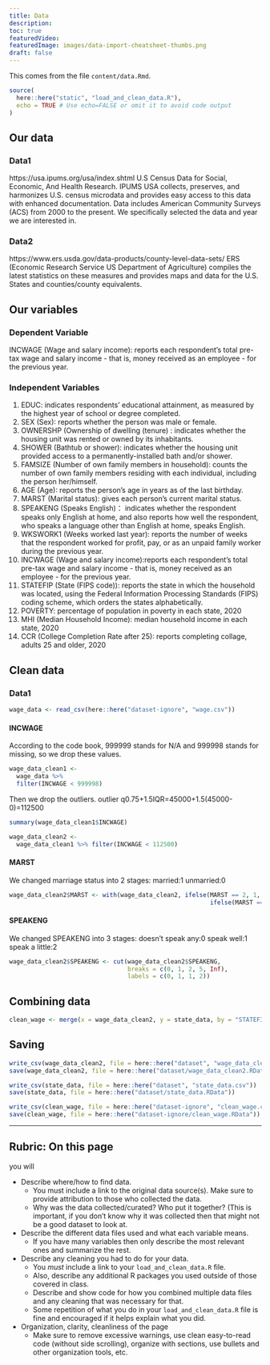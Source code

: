 ```yaml
---
title: Data
description:
toc: true
featuredVideo:
featuredImage: images/data-import-cheatsheet-thumbs.png
draft: false
---
```


This comes from the file `content/data.Rmd`.

```r
source(
  here::here("static", "load_and_clean_data.R"),
  echo = TRUE # Use echo=FALSE or omit it to avoid code output  
)
```

## Our data

### Data1
https://usa.ipums.org/usa/index.shtml 
U.S Census Data for Social, Economic, And Health Research. IPUMS USA collects, preserves, and harmonizes U.S. census microdata and provides easy access to this data with enhanced documentation. Data includes American Community Surveys (ACS) from 2000 to the present. We specifically selected the data and year we are interested in. 

### Data2
https://www.ers.usda.gov/data-products/county-level-data-sets/ 
ERS (Economic Research Service US Department of Agriculture) compiles the latest statistics on these measures and provides maps and data for the U.S. States and counties/county equivalents.

## Our variables

### Dependent Variable
INCWAGE (Wage and salary income): reports each respondent's total pre-tax wage and salary income - that is, money received as an employee - for the previous year.	

### Independent Variables
1. EDUC: indicates respondents' educational attainment, as measured by the highest year of school or degree completed.
2. SEX (Sex): reports whether the person was male or female.	
3. OWNERSHP (Ownership of dwelling (tenure) : indicates whether the housing unit was rented or owned by its inhabitants.
4. SHOWER (Bathtub or shower): indicates whether the housing unit provided access to a permanently-installed bath and/or shower. 
5. FAMSIZE (Number of own family members in household): counts the number of own family members residing with each individual, including the person her/himself. 
6. AGE (Age): reports the person's age in years as of the last birthday.
7. MARST (Marital status): gives each person's current marital status.
8. SPEAKENG (Speaks English)： indicates whether the respondent speaks only English at home, and also reports how well the respondent, who speaks a language other than English at home, speaks English.	
9. WKSWORK1 (Weeks worked last year): reports the number of weeks that the respondent worked for profit, pay, or as an unpaid family worker during the previous year.
10. INCWAGE (Wage and salary income):reports each respondent's total pre-tax wage and salary income - that is, money received as an employee - for the previous year.	
11. STATEFIP (State (FIPS code)): reports the state in which the household was located, using the Federal Information Processing Standards (FIPS) coding scheme, which orders the states alphabetically.
12. POVERTY: percentage of population in poverty in each state, 2020
13. MHI (Median Household Income): median household income in each state, 2020
14. CCR (College Completion Rate after 25): reports completing collage, adults 25 and older, 2020

## Clean data

### Data1
```r
wage_data <- read_csv(here::here("dataset-ignore", "wage.csv")) 
```

#### INCWAGE

According to the code book, 999999 stands for N/A and 999998 stands for missing, so we drop these values.
```r
wage_data_clean1 <- 
  wage_data %>% 
  filter(INCWAGE < 999998)
```
Then we drop the outliers.
outlier q0.75+1.5IQR=45000+1.5(45000-0)=112500
```r
summary(wage_data_clean1$INCWAGE)

wage_data_clean2 <- 
  wage_data_clean1 %>% filter(INCWAGE < 112500)
```

#### MARST
We changed marriage status into 2 stages: 
married:1 
unmarried:0
```r
wage_data_clean2$MARST <- with(wage_data_clean2, ifelse(MARST == 2, 1,
                                                        ifelse(MARST == 1, 1, 0)))
```

#### SPEAKENG
We changed SPEAKENG into 3 stages: 
doesn't speak any:0
speak well:1
speak a little:2
```r
wage_data_clean2$SPEAKENG <- cut(wage_data_clean2$SPEAKENG,
                                 breaks = c(0, 1, 2, 5, Inf),
                                 labels = c(0, 1, 1, 2))
```

## Combining data
```r
clean_wage <- merge(x = wage_data_clean2, y = state_data, by = "STATEFIP")
```

## Saving
```r
write_csv(wage_data_clean2, file = here::here("dataset", "wage_data_clean2.csv"))
save(wage_data_clean2, file = here::here("dataset/wage_data_clean2.RData"))

write_csv(state_data, file = here::here("dataset", "state_data.csv"))
save(state_data, file = here::here("dataset/state_data.RData"))

write_csv(clean_wage, file = here::here("dataset-ignore", "clean_wage.csv"))
save(clean_wage, file = here::here("dataset-ignore/clean_wage.RData"))

```




----

## Rubric: On this page

you will

* Describe where/how to find data.
  * You must include a link to the original data source(s). Make sure to provide attribution to those who collected the data.
  * Why was the data collected/curated? Who put it together? (This is important, if you don't know why it was collected then that might not be a good dataset to look at.
* Describe the different data files used and what each variable means. 
  * If you have many variables then only describe the most relevant ones and summarize the rest.
* Describe any cleaning you had to do for your data.
  * You *must* include a link to your `load_and_clean_data.R` file.
  * Also, describe any additional R packages you used outside of those covered in class.
  * Describe and show code for how you combined multiple data files and any cleaning that was necessary for that.
  * Some repetition of what you do in your `load_and_clean_data.R` file is fine and encouraged if it helps explain what you did.
* Organization, clarity, cleanliness of the page
  * Make sure to remove excessive warnings, use clean easy-to-read code (without side scrolling), organize with sections, use bullets and other organization tools, etc.